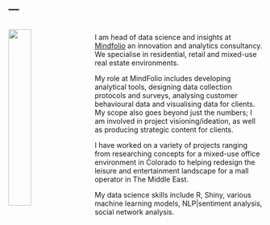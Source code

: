 ---
---
<link rel="stylesheet" href="styles.css" type="text/css">
<img src="images/jsamson.jpg" style="width:30%; margin-right: 20px; padding-top: 2%;" align="left">

<br>
I am head of data science and insights at <a href="mindfolio.com"> Mindfolio</a> an innovation and analytics consultancy. We specialise in residential, retail and mixed-use real estate environments.

My role at MindFolio includes developing analytical tools, designing data collection protocols and surveys, analysing customer behavioural data and visualising data for clients. My scope also goes beyond just the numbers; I am involved in project visioning/ideation, as well as producing strategic content for clients. 

I have worked on a variety of projects ranging from researching concepts for a mixed-use office environment in Colorado to helping redesign the leisure and entertainment landscape for a mall operator in The Middle East. 

My data science skills include R, Shiny, various machine learning models, NLP|sentiment analysis, social network analysis.
